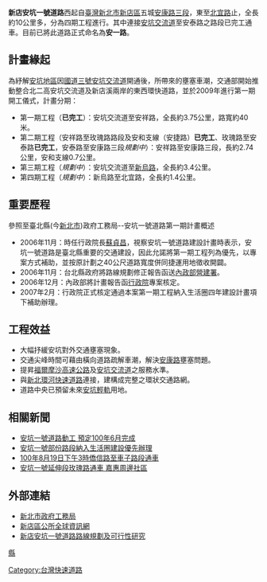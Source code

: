 {{台灣規劃中建設}}
{{新北市未來建設}}
{{Infobox TwRoad2|
|name=新店安坑一號道路
|level=市區道路
|length=
|lastext=2019年9月13日
|speedhigh= 50
|start=新店區安泰路
|end=[[File:TWHW3.svg|20px]][[安坑交流道|安坑交流道]]
|img=新店安坑一號道路.JPG
|caption=示意圖
}}

'''新店安坑一號道路'''西起自[[臺灣|臺灣]][[新北市|新北市]][[新店區|新店區]]五城[[縣道110號|安康路三段]]，東至[[台9線|北宜路]]止，全長約10公里多，分為四期工程進行。其中連接[[安坑交流道|安坑交流道]]至安泰路之路段已完工通車。目前已將此道路正式命名為'''安一路'''。

== 計畫緣起 ==
為紓解[[安坑地區|安坑地區]]因[[福爾摩沙高速公路|國道三號]][[安坑交流道|安坑交流道]]開通後，所帶來的壅塞車潮，交通部開始推動整合北二高安坑交流道及新店溪兩岸的東西環快道路，並於2009年進行第一期開工儀式，計畫分期：
*第一期工程（'''已完工'''）：安坑交流道至安祥路，全長約3.75公里，路寬約40米。
*第二期工程（安祥路至玫瑰路路段及安和支線（安捷路）'''已完工'''、玫瑰路至安泰路'''已完工'''，安泰路至安康路三段''規劃中''）：安祥路至安康路三段，長約2.74公里，安和支線0.7公里。
*第三期工程（''規劃中''）：安坑交流道至[[台9甲線|新烏路]]，全長約3.4公里。
*第四期工程（''規劃中''）：新烏路至北宜路，全長約1.4公里。

== 重要歷程 ==
參照至臺北縣(今[[新北市|新北市]])政府工務局--安坑一號道路第一期計畫概述
*2006年11月：時任行政院長[[蘇貞昌|蘇貞昌]]，視察安坑一號道路建設計畫時表示，安坑一號道路是臺北縣重要的交通建設，因此允諾將第一期工程列為優先，以專案方式補助，並按原計劃之40公尺道路寬度併同捷運用地徵收開闢。
*2006年11月：台北縣政府將路線規劃修正報告函送[[內政部營建署|內政部營建署]]。
*2006年12月：內政部將計畫報告函[[行政院|行政院]]專案核定。
*2007年2月：行政院正式核定通過本案第一期工程納入生活圈四年建設計畫項下補助辦理。

== 工程效益 ==
*大幅抒緩安坑對外交通壅塞現象。
*交通尖峰時間可藉由橫向道路疏解車潮，解決[[安康路|安康路]]壅塞問題。
*提昇[[福爾摩沙高速公路|福爾摩沙高速公路]]及[[安坑交流道|安坑交流道]]之服務水準。
*與[[新北環河快速道路|新北環河快速道路]]連接，建構成完整之環狀交通路網。
*道路中央已預留未來[[安坑輕軌|安坑輕軌]]用地。

== 相關新聞 ==
*[http://www.info.tpc.gov.tw/web/News?command=showDetail&postId=176378&groupId=8742 安坑一號道路動工 預定100年6月完成]{{dead link|date=2018年3月 |bot=InternetArchiveBot |fix-attempted=yes }}
*[http://www.publicwork.tpc.gov.tw/web/News?command=showDetail&postId=148163&groupId=8626 安坑一號部份路段納入生活圈建設優先辦理]{{dead link|date=2018年3月 |bot=InternetArchiveBot |fix-attempted=yes }}
*[http://www.publicwork.ntpc.gov.tw/web/News?command=showDetail&postId=228775 100年8月19日下午3時僑信路至車子路段通車]{{dead link|date=2018年3月 |bot=InternetArchiveBot |fix-attempted=yes }}
*[http://www.publicwork.ntpc.gov.tw/web/News?command=showDetail&postId=301350&FP=1068 安坑一號延伸段玫瑰路通車 嘉惠周邊社區]{{dead link|date=2018年3月 |bot=InternetArchiveBot |fix-attempted=yes }}

== 外部連結 ==
*[http://www.publicwork.ntpc.gov.tw/ 新北市政府工務局] {{Wayback|url=http://www.publicwork.ntpc.gov.tw/ |date=20201205144612 }}
*[http://www.xindian.ntpc.gov.tw/ 新店區公所全球資訊網] {{Wayback|url=http://www.xindian.ntpc.gov.tw/ |date=20210124064535 }}
*[https://web.archive.org/web/20161221184218/http://publish.ntpc.gov.tw/Book/laborbook/no.12/right2/right_2_01_01.htm 新店安坑一號道路路線規劃及可行性研究]

[[category:新北市道路|縣]]
[[Category:台灣快速道路|Category:台灣快速道路]]